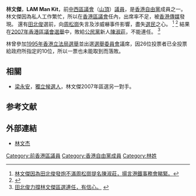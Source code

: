'''林文傑'''，'''LAM Man Kit'''，前[[中西區議會|中西區議會]]（[[山頂_(選區)|山頂]]）[[議員|議員]]，是[[香港自由黨|香港自由黨]]成員之一。 林文傑因為私人工作繁忙，所以在[[香港區議會|香港區議會]]任內，出席率不足，被[[香港傳媒|香港傳媒]]發現。 還有[[田北俊|田北俊]]選前，向[[周松崗|周松崗]]失言及涉威嚇事件影響，盡失[[選民|選民]]之心。 <ref>[http://www.one-forum.com/viewthread.php?tid=38107 林文傑因為田北俊發炮不滿周松崗提名陳淑莊，揚言港鐵事務會睇緊。]{{dead link|date=2018年3月 |bot=InternetArchiveBot |fix-attempted=yes }}</ref> <ref>{{Cite web |url=http://www.youtube.com/watch?v=Y-u4JSRPAFU&feature=related |title=《新聞透視》 區議會選舉，介紹山頂選區三位候選人: 陳淑莊、'''林文傑'''、梁永安。(8.11.2007) |access-date=2007-11-20 |archive-date=2015-07-10 |archive-url=https://web.archive.org/web/20150710223729/https://www.youtube.com/watch?v=Y-u4JSRPAFU&feature=related |dead-url=no }}</ref> 結果在[[2007年香港區議會選舉|2007年香港區議會選舉]]中，敗給[[香港公民黨|公民黨]]新人[[陳淑莊|陳淑莊]]，不能連任。 <ref>[http://www.takungpao.com/news/07/11/12/GW-822184.htm 田北俊力撐林文傑區選連任，有信心。] {{webarchive|url=https://web.archive.org/web/20071116050747/http://www.takungpao.com/news/07/11/12/GW-822184.htm |date=2007-11-16 }}</ref>

林曾參加[[1995年香港立法局選舉|1995年香港立法局選舉]]並出選[[選舉委員會|選舉委員會]]議席，因26位投票者已全投票給政府所指定的10位，所以一票也未能取到而落敗。

{{start box}}
{{s-before|[[田北俊|田北俊]]}}
{{s-title|[[中西區區議會|中西區區議員（山頂）]]|2004年—2007年}}
{{s-after|[[陳淑莊|陳淑莊]]}}
{{end}}

==相關==
* [[梁永安|梁永安]]，[[獨立候選人|獨立候選人]]，林文傑2007年區選另一對手。

==参考文献==
<div class="references-small">
<references />
</div>


== 外部連結 ==
* [https://web.archive.org/web/20130611100257/http://linwenjie.com/ 林文杰]

[[Category:前香港區議員|Category:前香港區議員]]
[[Category:香港自由黨成員|Category:香港自由黨成員]]
[[Category:林姓|Category:林姓]]